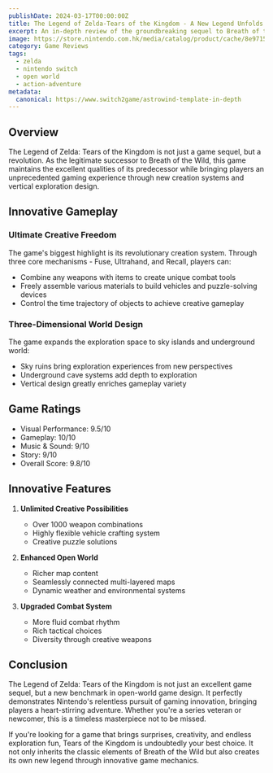 ```yaml
---
publishDate: 2024-03-17T00:00:00Z
title: The Legend of Zelda-Tears of the Kingdom - A New Legend Unfolds
excerpt: An in-depth review of the groundbreaking sequel to Breath of the Wild, exploring its innovative features and how it pushes the boundaries of open-world gaming.
image: https://store.nintendo.com.hk/media/catalog/product/cache/8e9715bba90fc562158bff7d4731afc3/a/4/a4a564d92b57c38f64bb33b1ed9b39fee1dd584ccf0ceb78ed232c8e8bba5b43_1675844189.jpg?ixlib=rb-4.0.3&ixid=M3wxMjA3fDB8MHxwaG90by1wYWdlfHx8fGVufDB8fHx8fA%3D%3D&auto=format&fit=crop&w=1651&q=80
category: Game Reviews
tags:
  - zelda
  - nintendo switch
  - open world
  - action-adventure
metadata:
  canonical: https://www.switch2game/astrowind-template-in-depth
---
```


## Overview

The Legend of Zelda: Tears of the Kingdom is not just a game sequel, but a revolution. As the legitimate successor to Breath of the Wild, this game maintains the excellent qualities of its predecessor while bringing players an unprecedented gaming experience through new creation systems and vertical exploration design.

## Innovative Gameplay

### Ultimate Creative Freedom

The game's biggest highlight is its revolutionary creation system. Through three core mechanisms - Fuse, Ultrahand, and Recall, players can:

- Combine any weapons with items to create unique combat tools
- Freely assemble various materials to build vehicles and puzzle-solving devices
- Control the time trajectory of objects to achieve creative gameplay

### Three-Dimensional World Design

The game expands the exploration space to sky islands and underground world:

- Sky ruins bring exploration experiences from new perspectives
- Underground cave systems add depth to exploration
- Vertical design greatly enriches gameplay variety

## Game Ratings

- Visual Performance: 9.5/10
- Gameplay: 10/10
- Music & Sound: 9/10
- Story: 9/10
- Overall Score: 9.8/10

## Innovative Features

1. **Unlimited Creative Possibilities**
   - Over 1000 weapon combinations
   - Highly flexible vehicle crafting system
   - Creative puzzle solutions

2. **Enhanced Open World**
   - Richer map content
   - Seamlessly connected multi-layered maps
   - Dynamic weather and environmental systems

3. **Upgraded Combat System**
   - More fluid combat rhythm
   - Rich tactical choices
   - Diversity through creative weapons

## Conclusion

The Legend of Zelda: Tears of the Kingdom is not just an excellent game sequel, but a new benchmark in open-world game design. It perfectly demonstrates Nintendo's relentless pursuit of gaming innovation, bringing players a heart-stirring adventure. Whether you're a series veteran or newcomer, this is a timeless masterpiece not to be missed.

If you're looking for a game that brings surprises, creativity, and endless exploration fun, Tears of the Kingdom is undoubtedly your best choice. It not only inherits the classic elements of Breath of the Wild but also creates its own new legend through innovative game mechanics.